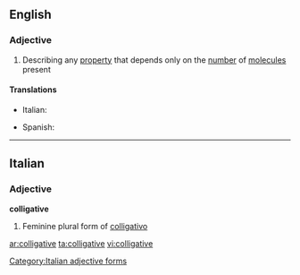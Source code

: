 ==English==

===Adjective===
{{en-adj}}

# {{context|chemistry|physics|lang=en}} Describing any [[property]] that depends only on the [[number]] of [[molecule]]s present

====Translations====
{{trans-top|property}}
* Italian: {{t-|it|colligativo}}
{{trans-mid}}
* Spanish: {{t-|es|coligativo}}
{{trans-bottom}}

----

==Italian==

===Adjective===
'''colligative''' {{f}}

# Feminine plural form of [[colligativo]]

[[Category:Italian adjective forms]]

[[ar:colligative]]
[[ta:colligative]]
[[vi:colligative]]